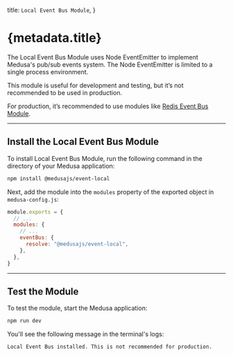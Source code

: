   title: `Local Event Bus Module`,
}

# {metadata.title}

The Local Event Bus Module uses Node EventEmitter to implement Medusa's pub/sub events system. The Node EventEmitter is limited to a single process environment.

This module is useful for development and testing, but it’s not recommended to be used in production.

For production, it’s recommended to use modules like [Redis Event Bus Module](../redis/page.mdx).

---

## Install the Local Event Bus Module

To install Local Event Bus Module, run the following command in the directory of your Medusa application:

```bash npm2yarn
npm install @medusajs/event-local
```

Next, add the module into the `modules` property of the exported object in `medusa-config.js`:

```js title="medusa-config.js"
module.exports = {
  // ...
  modules: {
    // ...
    eventBus: {
      resolve: "@medusajs/event-local",
    },
  },
}
```

---

## Test the Module

To test the module, start the Medusa application:

```bash npm2yarn
npm run dev
```

You'll see the following message in the terminal's logs:

```bash noCopy noReport
Local Event Bus installed. This is not recommended for production.
```
